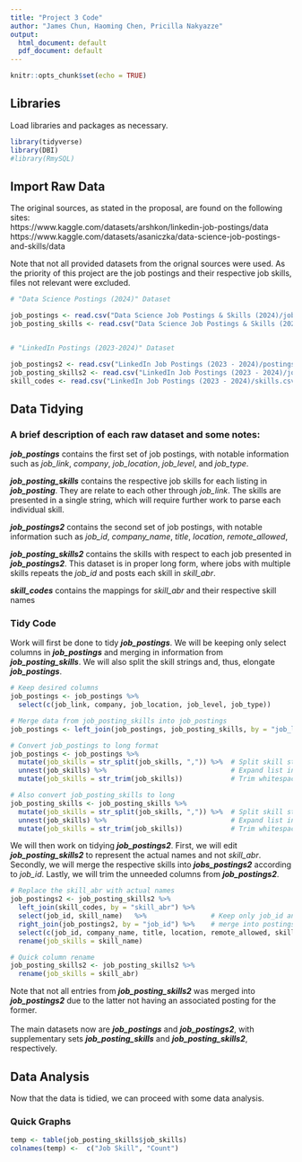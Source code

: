```yaml
---
title: "Project 3 Code"
author: "James Chun, Haoming Chen, Pricilla Nakyazze"
output:
  html_document: default
  pdf_document: default
---
```


```r
knitr::opts_chunk$set(echo = TRUE)
```


## Libraries
Load libraries and packages as necessary.  

```r
library(tidyverse)
library(DBI)
#library(RmySQL)
```

## Import Raw Data
The original sources, as stated in the proposal, are found on the following sites: <br>
https://www.kaggle.com/datasets/arshkon/linkedin-job-postings/data <br>
https://www.kaggle.com/datasets/asaniczka/data-science-job-postings-and-skills/data <br>

Note that not all provided datasets from the orignal sources were used. As the priority of this project are the job postings and their respective job skills, files not relevant were excluded.


```r
# "Data Science Postings (2024)" Dataset

job_postings <- read.csv("Data Science Job Postings & Skills (2024)/job_postings.csv")
job_posting_skills <- read.csv("Data Science Job Postings & Skills (2024)/job_skills.csv")


# "LinkedIn Postings (2023-2024)" Dataset 

job_postings2 <- read.csv("LinkedIn Job Postings (2023 - 2024)/postings.csv")
job_posting_skills2 <- read.csv("LinkedIn Job Postings (2023 - 2024)/job_skills.csv")
skill_codes <- read.csv("LinkedIn Job Postings (2023 - 2024)/skills.csv")

```

## Data Tidying

### A brief description of each raw dataset and some notes: <br>

***job_postings*** contains the first set of job postings, with notable information such as *job_link*, *company*, *job_location*, *job_level*, and *job_type*.

***job_posting_skills*** contains the respective job skills for each listing in ***job_posting***. They are relate to each other through *job_link*. The skills are presented in a single string, which will require further work to parse each individual skill.

***job_postings2*** contains the second set of job postings, with notable information such as *job_id*, *company_name*, *title*, *location*, *remote_allowed*, 

***job_posting_skills2*** contains the skills with respect to each job presented in ***job_postings2***. This dataset is in proper long form, where jobs with multiple skills repeats the *job_id* and posts each skill in *skill_abr*.

***skill_codes*** contains the mappings for *skill_abr* and their respective skill names

### Tidy Code

Work will first be done to tidy ***job_postings***. We will be keeping only select columns in ***job_postings*** and merging in information from ***job_posting_skills***. We will also split the skill strings and, thus, elongate ***job_postings***. 

```r
# Keep desired columns
job_postings <- job_postings %>%
  select(c(job_link, company, job_location, job_level, job_type))

# Merge data from job_posting_skills into job_postings
job_postings <- left_join(job_postings, job_posting_skills, by = "job_link")

# Convert job_postings to long format 
job_postings <- job_postings %>%
  mutate(job_skills = str_split(job_skills, ",")) %>%  # Split skill string into list
  unnest(job_skills) %>%                               # Expand list into rows
  mutate(job_skills = str_trim(job_skills))            # Trim whitespace

# Also convert job_posting_skills to long
job_posting_skills <- job_posting_skills %>%
  mutate(job_skills = str_split(job_skills, ",")) %>%  # Split skill string into list
  unnest(job_skills) %>%                               # Expand list into rows
  mutate(job_skills = str_trim(job_skills))            # Trim whitespace
```

We will then work on tidying ***job_postings2***. First, we will edit ***job_posting_skills2*** to represent the actual names and not *skill_abr*. Secondly, we will merge the respective skills into ***jobs_postings2*** according to *job_id*. Lastly, we will trim the unneeded columns from ***job_postings2***.

```r
# Replace the skill_abr with actual names
job_postings2 <- job_posting_skills2 %>%
  left_join(skill_codes, by = "skill_abr") %>%
  select(job_id, skill_name)   %>%                # Keep only job_id and full skill name
  right_join(job_postings2, by = "job_id") %>%    # merge into postings
  select(c(job_id, company_name, title, location, remote_allowed, skill_name)) %>%
  rename(job_skills = skill_name)

# Quick column rename
job_posting_skills2 <- job_posting_skills2 %>%
  rename(job_skills = skill_abr)

```

Note that not all entries from ***job_posting_skills2*** was merged into ***job_postings2*** due to the latter not having an associated posting for the former.  
<br>
The main datasets now are ***job_postings*** and ***job_postings2***, with supplementary sets ***job_posting_skills*** and ***job_posting_skills2***, respectively.

## Data Analysis
Now that the data is tidied, we can proceed with some data analysis.

### Quick Graphs

```r
temp <- table(job_posting_skills$job_skills)
colnames(temp) <-  c("Job Skill", "Count")
```


